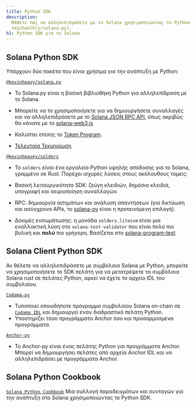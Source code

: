 ```yaml
---
title: Python SDK
description:
  Μάθετε πώς να αλληλεπιδράσετε με το Solana χρησιμοποιώντας το Python SDK
  (michaelhly/solana-py).
h1: Python SDK για το Solana
---
```


## Solana Python SDK

Υπάρχουν δύο πακέτα που είναι χρήσιμα για την ανάπτυξη με Python:

[`@kevinheavy/solana.py`](https://github.com/michaelhly/solana-py)

- Το Solana.py είναι η βασική βιβλιοθήκη Python για αλληλεπίδραση με το Solana.
- Μπορείτε να το χρησιμοποιήσετε για να δημιουργήσετε συναλλαγές και να
  αλληλεπιδράσετε με το [Solana JSON RPC API](/docs/rpc), όπως ακριβώς θα κάνατε
  με το [solana-web3.js](https://github.com/solana-labs/solana-web3.js/)

- Καλύπτει επίσης το [Token Program](https://spl.solana.com/token).

- [Τελευταία Τεκμηρίωση](https://michaelhly.github.io/solana-py/).

[`@kevinheavey/solders`](https://github.com/kevinheavey/solders)

- Το `solders` είναι ένα εργαλείο Python υψηλής απόδοσης για το Solana, γραμμένο
  σε Rust. Παρέχει ισχυρές λύσεις στους ακόλουθους τομείς:

- Βασική λειτουργικότητα SDK: ζεύγη κλειδιών, δημόσια κλειδιά, υπογραφή και
  σειριοποίηση συναλλαγών.
- RPC: δημιουργία αιτημάτων και ανάλυση απαντήσεων (για δικτύωση και ασύγχρονα
  APIs, το [solana-py](https://michaelhly.github.io/solana-py/rpc/async_api/)
  είναι η προτεινόμενη επιλογή).
- Δοκιμές ενσωμάτωσης: η μονάδα `solders.litesvm` είναι μια εναλλακτική λύση στο
  `solana-test-validator` που είναι πολύ πιο βολική και **πολύ** πιο γρήγορη.
  Βασίζεται στο
  [solana-program-test](https://crates.io/crates/solana-program-test).

## Solana Client Python SDK

Αν θέλετε να αλληλεπιδράσετε με συμβόλαια Solana με Python, μπορείτε να
χρησιμοποιήσετε το SDK πελάτη για να μετατρέψετε τα συμβόλαια Solana rust σε
πελάτες Python, αρκεί να έχετε το αρχείο IDL του συμβολαίου.

[`Codama-py`](https://www.npmjs.com/package/codama-py)

- Τυποποιεί οποιοδήποτε πρόγραμμα συμβολαίου Solana on-chain σε
  [`Codama IDL`](https://github.com/codama-idl/codama) και δημιουργεί έναν
  διαδραστικό πελάτη Python.
- Υποστηρίζει τόσο προγράμματα Anchor όσο και προσαρμοσμένα προγράμματα.

[`Anchor-py`](https://github.com/kevinheavey/anchorpy)

- Το Anchor-py είναι ένας πελάτης Python για προγράμματα Anchor. Μπορεί να
  δημιουργήσει πελάτες από αρχεία Anchor IDL και να αλληλεπιδράσει με
  προγράμματα Anchor.

## Solana Python Cookbook

[`Solana Python Cookbook`](/developers/cookbook) Μια συλλογή παραδειγμάτων και
συνταγών για την ανάπτυξη στο Solana χρησιμοποιώντας το Python SDK.